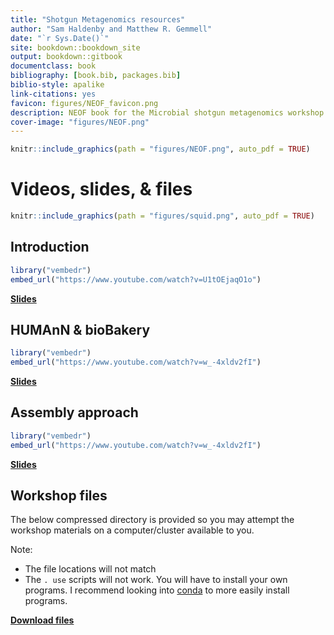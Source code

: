 ```yaml
--- 
title: "Shotgun Metagenomics resources"
author: "Sam Haldenby and Matthew R. Gemmell"
date: "`r Sys.Date()`"
site: bookdown::bookdown_site
output: bookdown::gitbook
documentclass: book
bibliography: [book.bib, packages.bib]
biblio-style: apalike
link-citations: yes
favicon: figures/NEOF_favicon.png
description: NEOF book for the Microbial shotgun metagenomics workshop resources
cover-image: "figures/NEOF.png"
---
```


```r
knitr::include_graphics(path = "figures/NEOF.png", auto_pdf = TRUE)
``` 

# Videos, slides, & files

```r
knitr::include_graphics(path = "figures/squid.png", auto_pdf = TRUE)
``` 

## Introduction

```r
library("vembedr")
embed_url("https://www.youtube.com/watch?v=U1tOEjaqO1o")
```

[__Slides__](http://www.cgr.liv.ac.uk/illum/NEOFworkshops_5bfa93ca0482d69d/Shotgun_Metagenomics/resources/Intro%20to%20Shotgun%20Metagenomics.pdf)

## HUMAnN & bioBakery

```r
library("vembedr")
embed_url("https://www.youtube.com/watch?v=w_-4xldv2fI")
```

[__Slides__](http://www.cgr.liv.ac.uk/illum/NEOFworkshops_5bfa93ca0482d69d/Shotgun_Metagenomics/resources/HUMAnN%20&%20bioBakery.pdf)

## Assembly approach

```r
library("vembedr")
embed_url("https://www.youtube.com/watch?v=w_-4xldv2fI")
```

[__Slides__]()

## Workshop files

The below compressed directory is provided so you may attempt the workshop materials on a computer/cluster available to you.

Note:

- The file locations will not match
- The `. use` scripts will not work. You will have to install your own programs. I recommend looking into [conda](https://docs.conda.io/en/latest/) to more easily install programs.

[__Download files__]()



<!--chapter:end:01-Shotgun_metagenomics.Rmd-->

